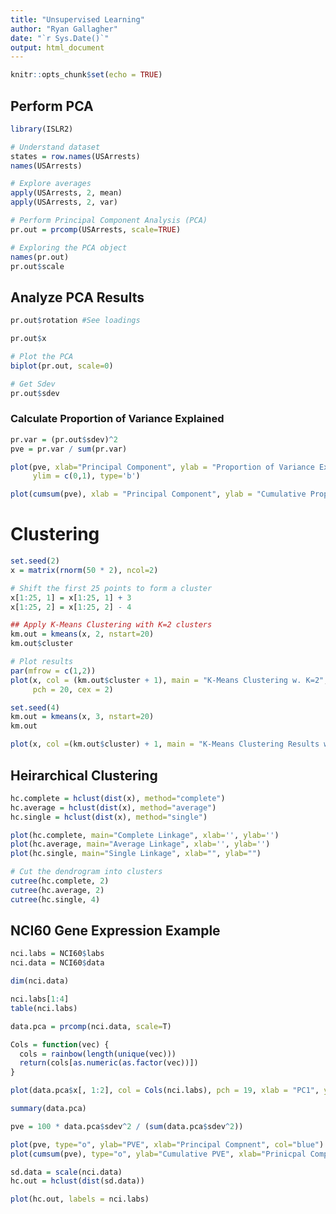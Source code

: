 ```yaml
---
title: "Unsupervised Learning"
author: "Ryan Gallagher"
date: "`r Sys.Date()`"
output: html_document
---
```


```r
knitr::opts_chunk$set(echo = TRUE)
```

## Perform PCA
```r
library(ISLR2)

# Understand dataset
states = row.names(USArrests)
names(USArrests)

# Explore averages
apply(USArrests, 2, mean)
apply(USArrests, 2, var)

# Perform Principal Component Analysis (PCA)
pr.out = prcomp(USArrests, scale=TRUE)

# Exploring the PCA object
names(pr.out)
pr.out$scale
```

## Analyze PCA Results

```r
pr.out$rotation #See loadings

pr.out$x

# Plot the PCA
biplot(pr.out, scale=0)

# Get Sdev 
pr.out$sdev
```

### Calculate Proportion of Variance Explained
```r
pr.var = (pr.out$sdev)^2
pve = pr.var / sum(pr.var)

plot(pve, xlab="Principal Component", ylab = "Proportion of Variance Explained", 
     ylim = c(0,1), type='b')
```

```r
plot(cumsum(pve), xlab = "Principal Component", ylab = "Cumulative Proportion of Variance Explained", ylim=c(0,1), type='b')

```

# Clustering
```r
set.seed(2)
x = matrix(rnorm(50 * 2), ncol=2)

# Shift the first 25 points to form a cluster
x[1:25, 1] = x[1:25, 1] + 3
x[1:25, 2] = x[1:25, 2] - 4

## Apply K-Means Clustering with K=2 clusters
km.out = kmeans(x, 2, nstart=20)
km.out$cluster

# Plot results
par(mfrow = c(1,2))
plot(x, col = (km.out$cluster + 1), main = "K-Means Clustering w. K=2", xlab='', ylab='',
     pch = 20, cex = 2)
```

```r
set.seed(4)
km.out = kmeans(x, 3, nstart=20)
km.out

plot(x, col =(km.out$cluster) + 1, main = "K-Means Clustering Results with K=3", xlab="", ylab="", pch=20, cex=2)
```

## Heirarchical Clustering

```r
hc.complete = hclust(dist(x), method="complete")
hc.average = hclust(dist(x), method="average")
hc.single = hclust(dist(x), method="single")

plot(hc.complete, main="Complete Linkage", xlab='', ylab='')
plot(hc.average, main="Average Linkage", xlab='', ylab='')
plot(hc.single, main="Single Linkage", xlab="", ylab="")
```

```r
# Cut the dendrogram into clusters
cutree(hc.complete, 2)
cutree(hc.average, 2)
cutree(hc.single, 4)
```


## NCI60 Gene Expression Example
```r
nci.labs = NCI60$labs
nci.data = NCI60$data

dim(nci.data)
```

```r
nci.labs[1:4]
table(nci.labs)
```

```r
data.pca = prcomp(nci.data, scale=T)

Cols = function(vec) {
  cols = rainbow(length(unique(vec)))
  return(cols[as.numeric(as.factor(vec))])
}

plot(data.pca$x[, 1:2], col = Cols(nci.labs), pch = 19, xlab = "PC1", ylab="PC2")
```

```r
summary(data.pca)

pve = 100 * data.pca$sdev^2 / (sum(data.pca$sdev^2))

plot(pve, type="o", ylab="PVE", xlab="Principal Compnent", col="blue")
plot(cumsum(pve), type="o", ylab="Cumulative PVE", xlab="Prinicpal Component", col="brown")
```

```r
sd.data = scale(nci.data)
hc.out = hclust(dist(sd.data))

plot(hc.out, labels = nci.labs)
```